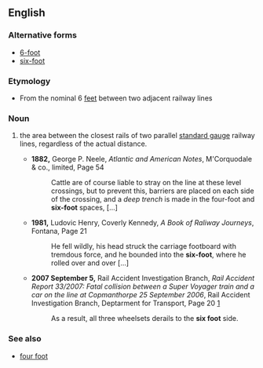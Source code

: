 ==English==

===Alternative forms===
*[[6-foot]]
*[[six-foot]]

===Etymology===
*From the nominal 6 [[feet]] between two adjacent railway lines

===Noun===
{{en-noun|head=[[six]] [[foot]]|-}}

# {{context|rail transport|colloquial}} the area between the closest rails of two parallel [[standard gauge]] railway lines, regardless of the actual distance. 
#*'''1882,''' George P. Neele, ''Atlantic and American Notes'', M'Corquodale & co., limited, Page 54
#*:Cattle are of course liable to stray on the line at these level crossings, but to prevent this, barriers are placed on each side of the crossing, and a ''deep trench''<!--italicisation in original--> is made in the four-foot and '''six-foot''' spaces, [...]
#*'''1981,''' Ludovic Henry, Coverly Kennedy, ''A Book of Raliway Journeys'', Fontana, Page 21
#*:He fell wildly, his head struck the carriage footboard with tremdous force, and he bounded into the '''six-foot''', where he rolled over and over [...]
#*'''2007 September 5,''' Rail Accident Investigation Branch, ''Rail Accident Report 33/2007: Fatal collision between a Super Voyager train and a car on the line at Copmanthorpe 25 September 2006'', Rail Accident Investigation Branch, Deptarment for Transport, Page 20 [http://www.raib.gov.uk/cms_resources/070905_R332007_Copmanthorpe.pdf]
#*:As a result, all three wheelsets derails to the '''six foot''' side.

===See also===
*[[four foot]]